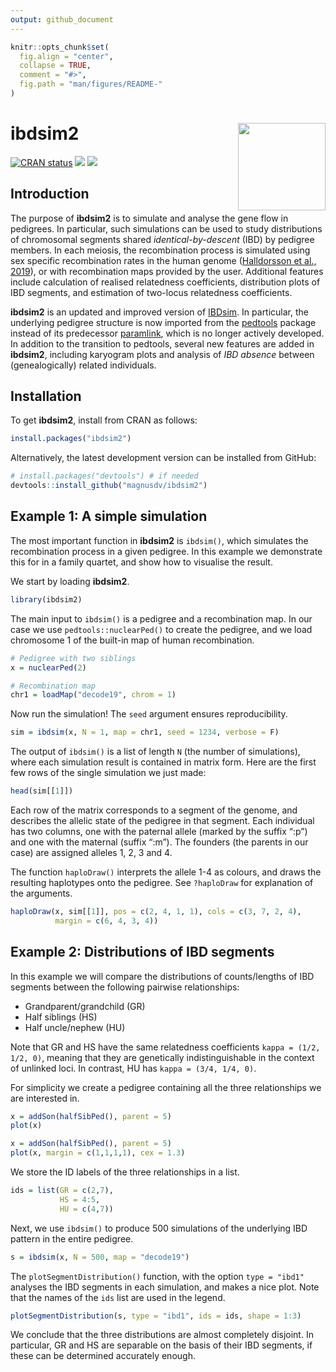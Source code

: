```yaml
---
output: github_document
---
```


<!-- README.md is generated from README.Rmd. Please edit that file -->

```r
knitr::opts_chunk$set(
  fig.align = "center",
  collapse = TRUE,
  comment = "#>",
  fig.path = "man/figures/README-"
)
```

# ibdsim2 <img src="man/figures/logo.png" align="right" height=140/>

<!-- badges: start -->
[![CRAN status](https://www.r-pkg.org/badges/version/ibdsim2)](https://CRAN.R-project.org/package=ibdsim2)
[![](https://cranlogs.r-pkg.org/badges/grand-total/ibdsim2?color=yellow)](https://cran.r-project.org/package=ibdsim2)
[![](https://cranlogs.r-pkg.org/badges/last-month/ibdsim2?color=yellow)](https://cran.r-project.org/package=ibdsim2)
<!-- badges: end -->


## Introduction
The purpose of **ibdsim2** is to simulate and analyse the gene flow in pedigrees. In particular, such simulations can be used to study distributions of chromosomal segments shared _identical-by-descent_ (IBD) by pedigree members. In each meiosis, the recombination process is simulated using sex specific recombination rates in the human genome ([Halldorsson et al., 2019](https://doi.org/10.1126/science.aau1043)), or with recombination maps provided by the user. Additional features include calculation of realised relatedness coefficients, distribution plots of IBD segments, and estimation of two-locus relatedness coefficients.

**ibdsim2** is an updated and improved version of [IBDsim](https://CRAN.R-project.org/package=IBDsim). In particular, the underlying pedigree structure is now imported from the [pedtools](https://CRAN.R-project.org/package=pedtools) package instead of its predecessor [paramlink](https://CRAN.R-project.org/package=paramlink), which is no longer actively developed. In addition to the transition to pedtools, several new features are added in **ibdsim2**, including karyogram plots and analysis of _IBD absence_ between (genealogically) related individuals.

## Installation
To get **ibdsim2**, install from CRAN as follows:
```r
install.packages("ibdsim2")
```

Alternatively, the latest development version can be installed from GitHub:
```r
# install.packages("devtools") # if needed
devtools::install_github("magnusdv/ibdsim2")
```

## Example 1: A simple simulation
The most important function in **ibdsim2** is `ibdsim()`, which simulates the recombination process in a given pedigree. In this example we demonstrate this for in a family quartet, and show how to visualise the result.

We start by loading **ibdsim2**.
```r
library(ibdsim2)
```

The main input to `ibdsim()` is a pedigree and a recombination map. In our case we use `pedtools::nuclearPed()` to create the pedigree, and we load chromosome 1 of the built-in map of human recombination.
```r
# Pedigree with two siblings
x = nuclearPed(2)

# Recombination map
chr1 = loadMap("decode19", chrom = 1)
```

Now run the simulation! The `seed` argument ensures reproducibility.
```r
sim = ibdsim(x, N = 1, map = chr1, seed = 1234, verbose = F)
```

The output of `ibdsim()` is a list of length `N` (the number of simulations), where each simulation result is contained in matrix form. Here are the first few rows of the single simulation we just made:
```r
head(sim[[1]])
```

Each row of the matrix corresponds to a segment of the genome, and describes the allelic state of the pedigree in that segment. Each individual has two columns, one with the paternal allele (marked by the suffix ":p") and one with the maternal (suffix ":m"). The founders (the parents in our case) are assigned alleles 1, 2, 3 and 4.

The function `haploDraw()` interprets the allele 1-4 as colours, and draws the resulting haplotypes onto the pedigree. See `?haploDraw` for explanation of the arguments.

```r
haploDraw(x, sim[[1]], pos = c(2, 4, 1, 1), cols = c(3, 7, 2, 4), 
          margin = c(6, 4, 3, 4))
```

## Example 2: Distributions of IBD segments
In this example we will compare the distributions of counts/lengths of IBD segments between the following pairwise relationships:

* Grandparent/grandchild (GR)
* Half siblings (HS)
* Half uncle/nephew (HU)

Note that GR and HS have the same relatedness coefficients `kappa = (1/2, 1/2, 0)`, meaning that they are genetically indistinguishable in the context of unlinked loci. In contrast, HU has `kappa = (3/4, 1/4, 0)`.

For simplicity we create a pedigree containing all the three relationships we are interested in.
```r
x = addSon(halfSibPed(), parent = 5)
plot(x)
```

```r
x = addSon(halfSibPed(), parent = 5)
plot(x, margin = c(1,1,1,1), cex = 1.3)
```

We store the ID labels of the three relationships in a list.
```r
ids = list(GR = c(2,7), 
           HS = 4:5, 
           HU = c(4,7))
```

Next, we use `ibdsim()` to produce 500 simulations of the underlying IBD pattern in the entire pedigree.
```r
s = ibdsim(x, N = 500, map = "decode19")
```

The `plotSegmentDistribution()` function, with the option `type = "ibd1"` analyses the IBD segments in each simulation, and makes a nice plot. Note that the names of the `ids` list are used in the legend.
```r
plotSegmentDistribution(s, type = "ibd1", ids = ids, shape = 1:3)
```

We conclude that the three distributions are almost completely disjoint. In particular, GR and HS are separable on the basis of their IBD segments, if these can be determined accurately enough.